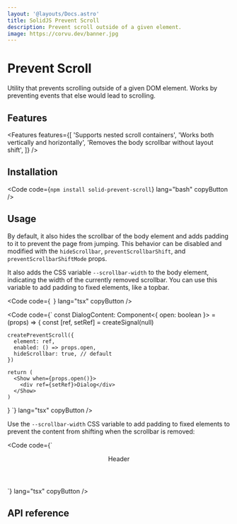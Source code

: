 ```yaml
---
layout: '@layouts/Docs.astro'
title: SolidJS Prevent Scroll
description: Prevent scroll outside of a given element.
image: https://corvu.dev/banner.jpg
---
```


# Prevent Scroll

Utility that prevents scrolling outside of a given DOM element. Works by preventing events that else would lead to scrolling.

<PackageInfo packageName="solid-prevent-scroll" />

## Features
<Features features={[
  'Supports nested scroll containers',
  'Works both vertically and horizontally',
  'Removes the body scrollbar without layout shift',
]} />

## Installation

<Code code={`
  npm install solid-prevent-scroll
`} lang="bash" copyButton />

## Usage

By default, it also hides the scrollbar of the body element and adds padding to it to prevent the page from jumping. This behavior can be disabled and modified with the `hideScrollbar`, `preventScrollbarShift`, and `preventScrollbarShiftMode` props.

It also adds the CSS variable `--scrollbar-width` to the body element, indicating the width of the currently removed scrollbar. You can use this variable to add padding to fixed elements, like a topbar.

<Code code={`
`} lang="tsx" copyButton />

<Code code={`
  const DialogContent: Component<{
    open: boolean
  }> = (props) => {
    const [ref, setRef] = createSignal(null)

    createPreventScroll({
      element: ref,
      enabled: () => props.open,
      hideScrollbar: true, // default
    })

    return (
      <Show when={props.open()}>
        <div ref={setRef}>Dialog</div>
      </Show>
    )
  }
`} lang="tsx" copyButton />

Use the `--scrollbar-width` CSS variable to add padding to fixed elements to prevent the content from shifting when the scrollbar is removed:

<Code code={`
  <header
    class="fixed top-0 inset-x-0 z-50"
    style={{
      'padding-right': 'var(--scrollbar-width, 0)',
    }}
  >
    Header
  </header>
`} lang="tsx" copyButton />

## API reference

<ApiReference library={PreventScroll} />
